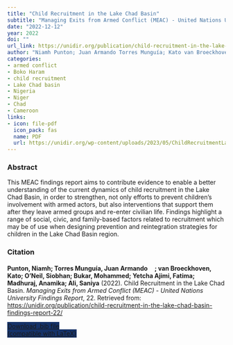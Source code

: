 ```yaml
---
title: "Child Recruitment in the Lake Chad Basin"
subtitle: "Managing Exits from Armed Conflict (MEAC) - United Nations University Findings Report" 
date: "2022-12-12"
year: 2022
doi: ""
url_link: https://unidir.org/publication/child-recruitment-in-the-lake-chad-basin-findings-report-22/
author: "Niamh Punton; Juan Armando Torres Munguía; Kato van Broeckhoven; Siobhan O’Neil; Mohammed Bukar; Fatima Yetcha Ajimi Badu; Anamika Madhuraj; Saniya Ali"
categories:
- armed conflict 
- Boko Haram
- child recruitment
- Lake Chad basin
- Nigeria
- Niger
- Chad
- Cameroon
links:
- icon: file-pdf
  icon_pack: fas
  name: PDF
  url: https://unidir.org/wp-content/uploads/2023/05/ChildRecruitmentLake_Chad_Basin-1.pdf
---
```


### Abstract 
This MEAC findings report aims to contribute evidence to enable a better understanding of the current dynamics of child recruitment in the Lake Chad Basin, in order to strengthen, not only efforts to prevent children’s involvement with armed actors, but also interventions that support them after they leave armed groups and re-enter civilian life.
Findings highlight a range of social, civic, and family-based factors related to recruitment which may be of use when designing prevention and reintegration strategies for children in the Lake Chad Basin region.

### Citation
<p><b>Punton, Niamh; Torres Munguía, Juan Armando<a href="https://orcid.org/0000-0003-3432-6941" target="_blank"><img src="https://info.orcid.org/wp-content/uploads/2019/11/orcid_16x16.png" height="16" width="16" ></a>; van Broeckhoven, Kato; O’Neil, Siobhan; Bukar, Mohammed; Yetcha Ajimi, Fatima; Madhuraj, Anamika; Ali, Saniya</b> (2022). Child Recruitment in the Lake Chad Basin. <i>Managing Exits from Armed Conflict (MEAC) - United Nations University Findings Report</i>, 22. Retrieved from: <a href="https://unidir.org/publication/child-recruitment-in-the-lake-chad-basin-findings-report-22/" target="_blank">https://unidir.org/publication/child-recruitment-in-the-lake-chad-basin-findings-report-22/</a></p>

```{=html}

  <div class="container text-center mt-4" >
  <a href="cite.bib" class="btn custom-btn mt-1" style="border:1px solid #153268; background-color: #153268; margin-top: 5px;" download>
    <i class="fas fa-cloud-arrow-down"></i> Download .bib file <br> (compatible with LaTeX)
  </a>

```
